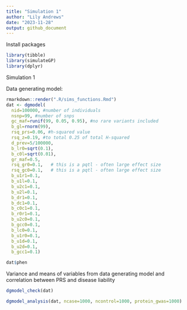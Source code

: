 ```yaml
---
title: "Simulation 1"
author: "Lily Andrews"
date: "2023-11-28"
output: github_document
---
```

Install packages
```r
library(tibble)
library(simulateGP)
library(dplyr)
```

Simulation 1

Data generating model:
```r
rmarkdown::render(".R/sims_functions.Rmd")
dat <- dgmodel(
  nid=100000, #number of individuals
  nsnp=99, #number of snps
  gc_maf=runif(99, 0.05, 0.95), #no rare variants included
  b_gl=rnorm(99), 
  rsq_prs=0.06, #h-squared value
  rsq_z=0.19, #to total 0.25 of total H-squared
  d_prev=5/100000, 
  b_lr0=sqrt(0.1), 
  b_c0l=sqrt(0.01), 
  gr_maf=0.5, 
  rsq_gr0=0.1,   # this is a pqtl - often large effect size
  rsq_gc0=0.1,   # this is a pqtl - often large effect size 
  b_u1r1=0.1, 
  b_u1l=0.1, 
  b_u2c1=0.1, 
  b_u2l=0.1, 
  b_dr1=0.1, 
  b_dc1=0.1, 
  b_c0c1=0.1, 
  b_r0r1=0.1, 
  b_u2c0=0.1, 
  b_gcc0=0.1, 
  b_lc0=0.1, 
  b_u1r0=0.1, 
  b_u1d=0.1, 
  b_u2d=0.1,
  b_gcc1=0.1)

dat$phen
```
Variance and means of variables from data generating model and correlation between PRS and disease liability
```r
dgmodel_check(dat)
```
```r
dgmodel_analysis(dat, ncase=1000, ncontrol=1000, protein_gwas=1000)
```

